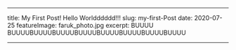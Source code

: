 ---

title: My First Post! Hello Worldddddd!!!
slug: my-first-Post
date: 2020-07-25
featureImage: faruk_photo.jpg
excerpt: BUUUU BUUUUBUUUUBUUUUBUUUUBUUUUBUUUUBUUUUBUUUU

--- 